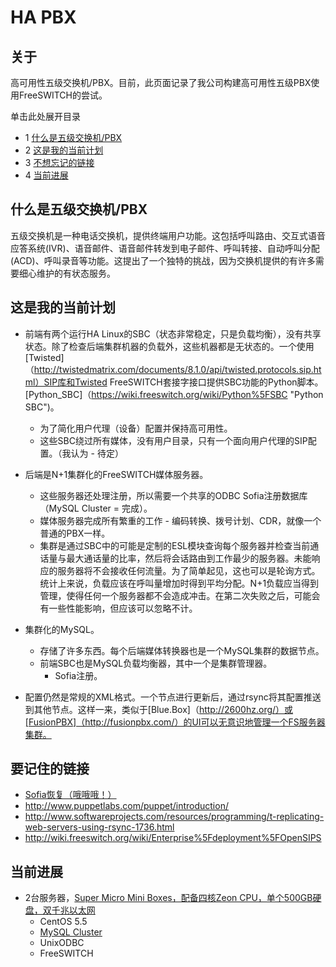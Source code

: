 # HA PBX 

## 关于

高可用性五级交换机/PBX。目前，此页面记录了我公司构建高可用性五级PBX使用FreeSWITCH的尝试。

单击此处展开目录

* 1 [什么是五级交换机/PBX](#what-is-a-class-5-switchpbx)
* 2 [这是我的当前计划](#here-are-my-current-plans)
* 3 [不想忘记的链接](#links-to-crap-i-dont-want-to-forget)
* 4 [当前进展](#current-progress)

## 什么是五级交换机/PBX

五级交换机是一种电话交换机，提供终端用户功能。这包括呼叫路由、交互式语音应答系统(IVR)、语音邮件、语音邮件转发到电子邮件、呼叫转接、自动呼叫分配(ACD)、呼叫录音等功能。这提出了一个独特的挑战，因为交换机提供的有许多需要细心维护的有状态服务。

## 这是我的当前计划

* 前端有两个运行HA Linux的SBC（状态非常稳定，只是负载均衡），没有共享状态。除了检查后端集群机器的负载外，这些机器都是无状态的。一个使用[Twisted]（http://twistedmatrix.com/documents/8.1.0/api/twisted.protocols.sip.html）SIP库和Twisted FreeSWITCH套接字接口提供SBC功能的Python脚本。[Python\_SBC]（https://wiki.freeswitch.org/wiki/Python%5FSBC "Python SBC")。
  * 为了简化用户代理（设备）配置并保持高可用性。
  * 这些SBC绕过所有媒体，没有用户目录，只有一个面向用户代理的SIP配置。（我认为 - 待定）

* 后端是N+1集群化的FreeSWITCH媒体服务器。
   * 这些服务器还处理注册，所以需要一个共享的ODBC Sofia注册数据库（MySQL Cluster = 完成）。
   * 媒体服务器完成所有繁重的工作 - 编码转换、拨号计划、CDR，就像一个普通的PBX一样。
   * 集群是通过SBC中的可能是定制的ESL模块查询每个服务器并检查当前通话量与最大通话量的比率，然后将会话路由到工作最少的服务器。未能响应的服务器将不会接收任何流量。为了简单起见，这也可以是轮询方式。统计上来说，负载应该在呼叫量增加时得到平均分配。N+1负载应当得到管理，使得任何一个服务器都不会造成冲击。在第二次失败之后，可能会有一些性能影响，但应该可以忽略不计。

* 集群化的MySQL。
   * 存储了许多东西。每个后端媒体转换器也是一个MySQL集群的数据节点。
   * 前端SBC也是MySQL负载均衡器，其中一个是集群管理器。
      * Sofia注册。

* 配置仍然是常规的XML格式。一个节点进行更新后，通过rsync将其配置推送到其他节点。这样一来，类似于[Blue.Box]（http://2600hz.org/）或[FusionPBX]（http://fusionpbx.com/）的UI可以无意识地管理一个FS服务器集群。

## 要记住的链接

* [Sofia恢复（哦哦哦！）](https://wiki.freeswitch.org/wiki/Freeswitch%5FHA "Freeswitch HA")
* <http://www.puppetlabs.com/puppet/introduction/>
* <http://www.softwareprojects.com/resources/programming/t-replicating-web-servers-using-rsync-1736.html>
* <http://wiki.freeswitch.org/wiki/Enterprise%5Fdeployment%5FOpenSIPS>

## 当前进展

* 2台服务器，[Super Micro Mini Boxes，配备四核Zeon CPU，单个500GB硬盘，双千兆以太网](http://www.newegg.com/Product/Product.aspx?Item=N82E16816101244)  
   * CentOS 5.5
   * [MySQL Cluster](http://www.mysql.com/downloads/mirror.php?id=392174)
   * UnixODBC
   * FreeSWITCH
